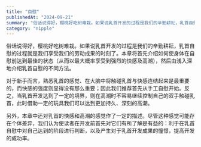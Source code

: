 ```yaml
---
title: "自慰"
publishedAt: "2024-09-21"
summary: "俗话说得好，樱桃好吃树难栽。如果说乳首开发的过程是我们的辛勤耕耘，乳首自慰的过程就是我们享受我们的劳动成果的时刻了。"
category: "nipple"
---
```


俗话说得好，樱桃好吃树难栽。如果说乳首开发的过程是我们的辛勤耕耘，乳首自慰的过程就是我们享受我们的劳动成果的时刻了。本章将首先介绍如何使身体在自慰前达到最佳的状态（从而以最大概率享受到强烈的快感及高潮），然后由浅入深地介绍乳首自慰的不同方法。

对于新手而言，熟悉乳首的感觉、在大脑中将触碰乳首与快感连结起来是最重要的，而快感的强度则显得没有那么重要；因此我们推荐首先从手工自慰开始。反之，当乳首开发达到了一定的境界，则在高潮时不容易继续控制自己的双手触碰乳首，此时借助一定的玩具我们可以达到更加持久、深刻的高潮。

另外，本章中还对乳首的快感和高潮的感觉作了一定的描述。尽管这种感觉可能存在个体差异，我们认为使读者在开发前首先对它们有所了解是有益的：利于在乳首自慰中对自己达到的阶段进行判断，以及产生对于乳首开发成果的憧憬，提高开发的成功率。
